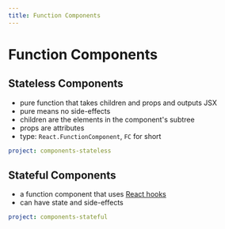 ```yaml
---
title: Function Components
---
```


# Function Components

## Stateless Components

- pure function that takes children and props and outputs JSX
- pure means no side-effects
- children are the elements in the component's subtree
- props are attributes
- type: `React.FunctionComponent`, `FC` for short

```yaml {example}
project: components-stateless
```

## Stateful Components

- a function component that uses [React hooks](https://reactjs.org/docs/hooks-reference.html)
- can have state and side-effects

```yaml {example}
project: components-stateful
```
